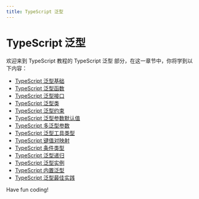 ```yaml
---
title: TypeScript 泛型
---
```


# TypeScript 泛型

欢迎来到 TypeScript 教程的 TypeScript 泛型 部分，在这一章节中，你将学到以下内容：

- [TypeScript 泛型基础](./0-typescript-generics-basics.mdx)
- [TypeScript 泛型函数](./1-typescript-generic-function.mdx)
- [TypeScript 泛型接口](./2-typescript-generic-interface.mdx)
- [TypeScript 泛型类](./3-typescript-generic-class.mdx)
- [TypeScript 泛型约束](./4-typescript-generic-constraints.mdx)
- [TypeScript 泛型参数默认值](./5-typescript-generic-parameter-default-value.mdx)
- [TypeScript 多泛型参数](./6-typescript-multiple-generic-parameters.mdx)
- [TypeScript 泛型工具类型](./7-typescript-generic-tool-type.mdx)
- [TypeScript 键值对映射](./8-typescript-key-value-pair-mapping.mdx)
- [TypeScript 条件类型](./9-typescript-conditional-types.mdx)
- [TypeScript 泛型递归](./10-typescript-generic-recursion.mdx)
- [TypeScript 泛型实例](./11-typescript-generic-examples.mdx)
- [TypeScript 内置泛型](./12-typescript-built-in-generics.mdx)
- [TypeScript 泛型最佳实践](./13-typescript-generics-best-practices.mdx)

Have fun coding!